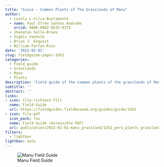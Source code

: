 ```yaml
---
title: "Cusco - Common Plants of The Grasslands of Manu"
author: 
  - Lucely L.Vilca-Bustamante
  - name: Paul Efren Santos Andrade
    orcid: 0000-0002-6635-0375
  - Jhonatan Sallo-Bravo
  - Vigdis Vandvik
  - Brian J. Enquist
  - William Farfan-Rios
date: '2022-02-01'
slug: fieldguide-paper-1452
categories:
  - Field guide
  - Grasslands
  - Manu 
  - Plants
description: 'Field guide of the common plants of the grasslands of Manu Biosphere Reserve, Paucartambo, Cusco, Peru, 2800 to 4100 msnm.'
subtitle: ''
abstract: ''
links:
- icon: file-richtext-fill
  name: Field Guide
  url: https://fieldguides.fieldmuseum.org/guides/guide/1452
- icon: file-pdf
  icon_pack: fas
  name: Field Guide (Accessible PDF)
  url: publication/2022-02-01-manu_grassland/1452_peru_plants_grasslands_manu.pdf
filters:
  - lightbox
lightbox: auto
---
```




![Manu Field Guide](featured.png){fig-alt="Manu Field Guide"}

